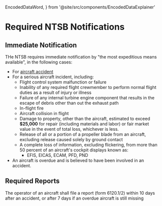   EncodedDataWord,
} from '@site/src/components/EncodedDataExplainer'

# Required NTSB Notifications

## Immediate Notification

THe NTSB requires immediate notification by "the most expeditious means
available", in the following cases:

- For [aircraft accident](/topics/regulations/ntsb/accidents)
- For a serious aircraft incident, including:
  - Flight control system malfunction or failure
  - Inability of any required flight crewmember to perform normal flight duties
    as a result of injury or illness
  - Failure of any internal turbine engine component that results in the escape
    of debris other than out the exhaust path
  - In-flight fire
  - Aircraft collision in flight
  - Damage to property, other than the aircraft, estimated to exceed **$25,000**
    for repair (including materials and labor) or fair market value in the event
    of total loss, whichever is less.
  - Release of all or a portion of a propeller blade from an aircraft, excluding
    release caused solely by ground contact
  - A complete loss of information, excluding flickering, from more than 50
    percent of an aircraft's cockpit displays known as:
    - EFIS, EICAS, ECAM, PFD, PND
- An aircraft is overdue and is believed to have been involved in an accident.

<Reg title="49" part="830.5" />

## Required Reports

The operator of an aircraft shall file a report (form 6120.1/2) within 10 days
after an accident, or after 7 days if an overdue aircraft is still missing

<Reg title="49" part="830.15" />
